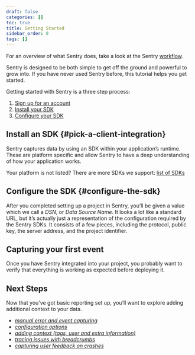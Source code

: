 ```yaml
---
draft: false
categories: []
toc: true
title: Getting Started
sidebar_order: 0
tags: []
---
```

For an overview of what Sentry does, take a look at the Sentry [workflow](https://blog.sentry.io/2018/03/06/the-sentry-workflow).

Sentry is designed to be both simple to get off the ground and powerful to grow into. If you have never used Sentry before, this tutorial helps you get started.

Getting started with Sentry is a three step process:

1.  [Sign up for an account](https://sentry.io/signup/)
2.  [Install your SDK](#pick-a-client-integration)
2.  [Configure your SDK](#configure-the-sdk)

## Install an SDK {#pick-a-client-integration}

Sentry captures data by using an SDK within your application’s runtime. These are platform specific and allow Sentry to have a deep understanding of how your application works.

<Alert level="info" level="Note"><markdown>

Your platform is not listed?  There are more SDKs we support: [list of SDKs](/platforms/)

</markdown></Alert>



<PlatformContent includePath="getting-started-install" />



## Configure the SDK {#configure-the-sdk}

After you completed setting up a project in Sentry, you’ll be given a value which we call a _DSN_, or _Data Source Name_. It looks a lot like a standard URL, but it’s actually just a representation of the configuration required by the Sentry SDKs. It consists of a few pieces, including the protocol, public key, the server address, and the project identifier.


<PlatformContent includePath="getting-started-config" />




## Capturing your first event

Once you have Sentry integrated into your project, you probably want to verify that everything is working as expected before deploying it.


<PlatformContent includePath="getting-started-verify" />



## Next Steps

Now that you’ve got basic reporting set up, you’ll want to explore adding additional context to your data.

<PlatformContent includePath="getting-started-next-steps" />

-   [_manual error and event capturing_](/error-reporting/capturing/)
-   [_configuration options_](/error-reporting/configuration/)
-   [_adding context (tags, user and extra information)_](/enriching-error-data/additional-data/)
-   [_tracing issues with breadcrumbs_](/enriching-error-data/breadcrumbs/)
-   [_capturing user feedback on crashes_](/enriching-error-data/user-feedback/)
